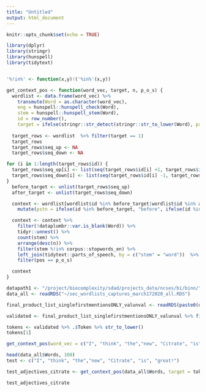 ```yaml
---
title: "Untitled"
output: html_document
---
```


```r
knitr::opts_chunk$set(echo = TRUE)

library(dplyr)
library(stringr)
library(hunspell)
library(tidytext)



```


```r

'%!in%' <- function(x,y)!('%in%'(x,y))

get_context_pos <- function(word_vec, target, n, p_o_s) {
  wordlist <- data.frame(word_vec) %>% 
    transmute(Word = as.character(word_vec), 
    eng = hunspell::hunspell_check(Word), 
    stem = hunspell::hunspell_stem(Word),
    id = row_number(), 
    target = ifelse(stringr::str_detect(stringr::str_to_lower(Word), pattern = target), 1, 0))
 
  target_rows <- wordlist  %>% filter(target == 1)
  target_rows
  target_rows$seq_up <- NA
  target_rows$seq_down <- NA

for (i in 1:length(target_rows$id)) {
  target_rows$seq_up[i] <- list(seq(target_rows$id[i] +1, target_rows$id[i] + n))
  target_rows$seq_down[i] <- list(seq(target_rows$id[i] -1, target_rows$id[i] - n))
}
  before_target <- unlist(target_rows$seq_up)
  after_target <- unlist(target_rows$seq_down)

  context <- wordlist[wordlist$id %in% before_target|wordlist$id %in% after_target, ] %>%
    mutate(pstn = ifelse(id %in% before_target, "before", ifelse(id %in% after_target, "after", "none")))

  context <- context %>%
    filter(!dataplumbr::var.is_blank(Word)) %>%
    tidyr::unnest() %>%
    count(stem) %>%
    arrange(desc(n)) %>%
    filter(stem %!in% corpus::stopwords_en) %>%
    left_join(tidytext::parts_of_speech, by = c("stem" = "word"))  %>%
    filter(pos == p_o_s)

  context
}
```



```r
datapath1 <- "/project/biocomplexity/sdad/projects_data/ncses/bi/binn/"
data_all <- readRDS("~/sec_wordlists_captures_march172020_all.RDS")

final_product_list_singlefirstmentionsONLY_valunval <- readRDS(paste0(datapath1, "working/sec/ndc_sec_results_validation_march9/finalprod_validateset_results_march21.RDS"))
```

```r
validated <- final_product_list_singlefirstmentionsONLY_valunval %>% filter(Self == 1)
```



```r

tokens <- validated %>% .$Token %>% str_to_lower()
tokens[1]
```


```r
get_context_pos(word_vec = c("I", "think", "the","new", "Citrate", "is", "great!"), target = tokens[1], n = 1, p_o_s = "Adjective")

head(data_all$Words, 100)
test <- c("I", "think", "the","new", "Citrate", "is", "great!")

```


```r
test_adjectives_citrate <- get_context_pos(data_all$Words, target = tokens[1], n = 5, "Adjective")

test_adjectives_citrate
```

















